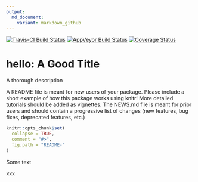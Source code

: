 ```yaml
---
output:
  md_document:
    variant: markdown_github
---
```


[![Travis-CI Build Status](https://travis-ci.org/Reinhard Simon/hello.png?branch=master)](https://travis-ci.org/Reinhard Simon/hello)
[![AppVeyor Build Status](https://ci.appveyor.com/api/projects/status/github/Reinhard Simon/hello?branch=master)](https://ci.appveyor.com/project/Reinhard Simon/hello)
[![Coverage Status](https://img.shields.io/coveralls/Reinhard Simon/hello.svg)](https://coveralls.io/r/Reinhard Simon/hello?branch=master)

<!-- README.md is generated from README.Rmd. Please edit that file -->

# hello: A Good Title

A thorough description

A README file is meant for new users of your package. Please include a short example of how this package works using knitr! More detailed tutorials should be added as 
vignettes. The NEWS.md file is meant for prior users and should contain a progressive
list of changes (new features, bug fixes, deprecated features, etc.)

```r
knitr::opts_chunk$set(
  collapse = TRUE,
  comment = "#>",
  fig.path = "README-"
)
```
Some text

xxx

